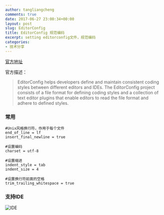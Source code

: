 ```yaml
---
author: tangliangcheng
comments: true
date: 2017-06-27 23:00:34+00:00
layout: post
slug: EditorConfig
title: EditorConfig 规范编码
excerpt: setting editorconfig文件，规范编码
categories:
- 技术分享
---
```



[官方地址](http://editorconfig.org/)

官方描述：
> EditorConfig helps developers define and maintain consistent coding styles between different editors and IDEs. The EditorConfig project consists of a file format for defining coding styles and a collection of text editor plugins that enable editors to read the file format and adhere to defined styles. 

### 常用

```
#Unix风格换行符，作用于每个文件
end_of_line = lf 
insert_final_newline = true

#设置编码
charset = utf-8

#设置缩进
indent_style = tab
indent_size = 4

#设置换行符前面的空格
trim_trailing_whitespace = true
```

### 支持IDE

![IDE](http://ohg6w8k1d.bkt.clouddn.com/editorconfig-support)